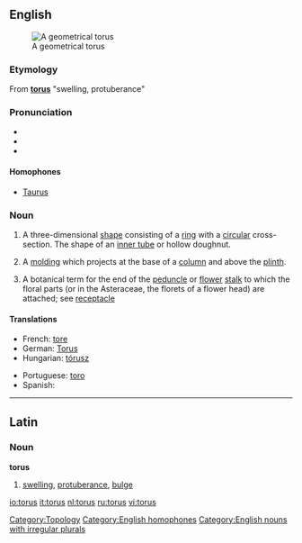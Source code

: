 {{see|Torus}}
{{wikipedia}}
==English==
[[Image:Torus.png|thumb|A geometrical torus]]
===Etymology===
From {{L.}} '''[[#Latin|torus]]''' "swelling, protuberance"

===Pronunciation===
*{{IPA|/ˈtɔːrəs/}}
*{{audio|en-us-torus.ogg|Audio (US)}}
*{{rhymes|ɔːrəs}}

====Homophones====
*[[Taurus]]

===Noun===
{{en-noun|tor|i}}

# {{geometry}} A three-dimensional [[shape]] consisting of a [[ring]] with a [[circular]] cross-section. The shape of an [[inner tube]] or hollow doughnut.
# {{architecture}} A [[molding]] which projects at the base of a [[column]] and above the [[plinth]].
# {{botany}} A botanical term for the end of the [[peduncle]] or [[flower]] [[stalk]] to which the floral parts (or in the Asteraceae, the florets of a flower head) are attached; see [[receptacle]]

====Translations====
{{trans-top|three dimensional shape}}
*French: [[tore]] {{m}}
*German: [[Torus]]
*Hungarian: [[tórusz]]
{{trans-mid}}
*Portuguese: [[toro]] {{m}}
*Spanish: {{t|es|toro}} {{m}}
{{trans-bottom}}

[[Category:Topology]]
[[Category:English homophones]]
[[Category:English nouns with irregular plurals]]

----

==Latin==

===Noun===
'''torus'''

# [[swelling]], [[protuberance]], [[bulge]]

[[io:torus]]
[[it:torus]]
[[nl:torus]]
[[ru:torus]]
[[vi:torus]]